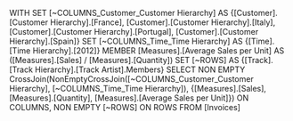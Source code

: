 WITH
SET [~COLUMNS_Customer_Customer Hierarchy] AS
    {[Customer].[Customer Hierarchy].[France], [Customer].[Customer Hierarchy].[Italy], [Customer].[Customer Hierarchy].[Portugal], [Customer].[Customer Hierarchy].[Spain]}
SET [~COLUMNS_Time_Time Hierarchy] AS
    {[Time].[Time Hierarchy].[2012]}
MEMBER [Measures].[Average Sales per Unit] AS
    ([Measures].[Sales] / [Measures].[Quantity])
SET [~ROWS] AS
    {[Track].[Track Hierarchy].[Track Artist].Members}
SELECT
NON EMPTY CrossJoin(NonEmptyCrossJoin([~COLUMNS_Customer_Customer Hierarchy], [~COLUMNS_Time_Time Hierarchy]), {[Measures].[Sales], [Measures].[Quantity], [Measures].[Average Sales per Unit]}) ON COLUMNS,
NON EMPTY [~ROWS] ON ROWS
FROM [Invoices]